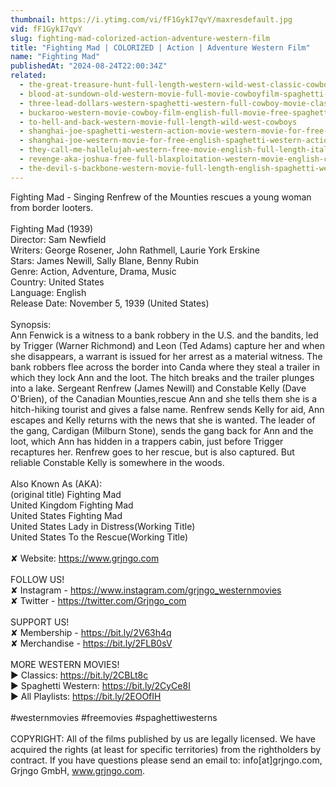 ```yaml
---
thumbnail: https://i.ytimg.com/vi/fF1GykI7qvY/maxresdefault.jpg
vid: fF1GykI7qvY
slug: fighting-mad-colorized-action-adventure-western-film
title: "Fighting Mad | COLORIZED | Action | Adventure Western Film"
name: "Fighting Mad"
publishedAt: "2024-08-24T22:00:34Z"
related:
  - the-great-treasure-hunt-full-length-western-wild-west-classic-cowboy-movie-full-movies
  - blood-at-sundown-old-western-movie-full-movie-cowboyfilm-spaghetti-western-english
  - three-lead-dollars-western-spaghetti-western-full-cowboy-movie-classic-film-wild-west
  - buckaroo-western-movie-cowboy-film-english-full-movie-free-spaghetti-western
  - to-hell-and-back-western-movie-full-length-wild-west-cowboys
  - shanghai-joe-spaghetti-western-action-movie-western-movie-for-free-english
  - shanghai-joe-western-movie-for-free-english-spaghetti-western-action-movie
  - they-call-me-hallelujah-western-free-movie-english-full-length-italian-western-feature-film
  - revenge-aka-joshua-free-full-blaxploitation-western-movie-english-classic-feature-film
  - the-devil-s-backbone-western-movie-full-length-english-spaghetti-western-cowboyfilm-watchfree
---
```


Fighting Mad - Singing Renfrew of the Mounties rescues a young woman from border looters.<br />
<br />
Fighting Mad (1939)<br />
Director: Sam Newfield<br />
Writers: George Rosener, John Rathmell, Laurie York Erskine<br />
Stars: James Newill, Sally Blane, Benny Rubin<br />
Genre: Action, Adventure, Drama, Music<br />
Country: United States<br />
Language: English<br />
Release Date: November 5, 1939 (United States)<br />
<br />
Synopsis:<br />
Ann Fenwick is a witness to a bank robbery in the U.S. and the bandits, led by Trigger (Warner Richmond) and Leon (Ted Adams) capture her and when she disappears, a warrant is issued for her arrest as a material witness. The bank robbers flee across the border into Canda where they steal a trailer in which they lock Ann and the loot. The hitch breaks and the trailer plunges into a lake. Sergeant Renfrew (James Newill) and Constable Kelly (Dave O'Brien), of the Canadian Mounties,rescue Ann and she tells them she is a hitch-hiking tourist and gives a false name. Renfrew sends Kelly for aid, Ann escapes and Kelly returns with the news that she is wanted. The leader of the gang, Cardigan (Milburn Stone), sends the gang back for Ann and the loot, which Ann has hidden in a trappers cabin, just before Trigger recaptures her. Renfrew goes to her rescue, but is also captured. But reliable Constable Kelly is somewhere in the woods.<br />
<br />
Also Known As (AKA):<br />
(original title) Fighting Mad<br />
United Kingdom Fighting Mad<br />
United States Fighting Mad<br />
United States Lady in Distress(Working Title)<br />
United States To the Rescue(Working Title)<br />
<br />
✘ Website: https://www.grjngo.com<br />
<br />
FOLLOW US!<br />
✘ Instagram - https://www.instagram.com/grjngo_westernmovies<br />
✘ Twitter - https://twitter.com/Grjngo_com<br />
<br />
SUPPORT US!<br />
✘ Membership - https://bit.ly/2V63h4q<br />
✘ Merchandise - https://bit.ly/2FLB0sV<br />
<br />
MORE WESTERN MOVIES! <br />
► Classics: https://bit.ly/2CBLt8c <br />
► Spaghetti Western: https://bit.ly/2CyCe8I <br />
► All Playlists: https://bit.ly/2EOOfIH <br />
<br />
#westernmovies #freemovies #spaghettiwesterns<br />
<br />
COPYRIGHT: All of the films published by us are legally licensed. We have acquired the rights (at least for specific territories) from the rightholders by contract. If you have questions please send an email to: info[at]grjngo.com, Grjngo GmbH, www.grjngo.com.